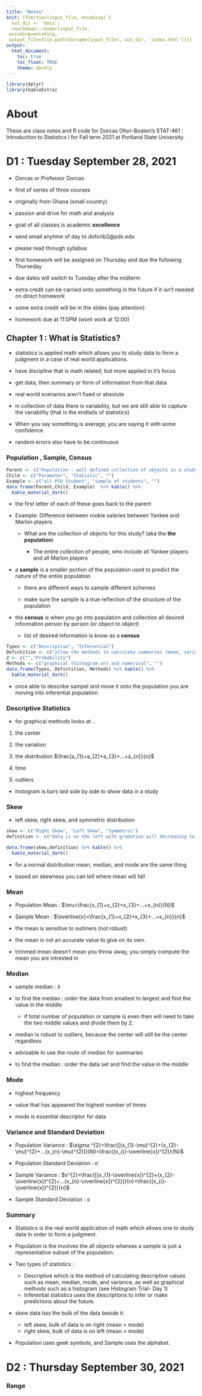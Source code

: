 ```yaml
---
title: "Notes"
knit: (function(input_file, encoding) {
  out_dir <- 'docs';
  rmarkdown::render(input_file,
 encoding=encoding,
 output_file=file.path(dirname(input_file), out_dir, 'index.html'))})
output:
  html_document:
    toc: true
    toc_float: TRUE
    theme: darkly
---
```


```r
library(dplyr)
library(kableExtra)
```

# About

These are class notes and R code for Dorcas Ofori-Boaten's STAT-461 : Introduction to Statistics I for Fall term 2021 at Portland State University. 

# D1 : Tuesday September 28, 2021

- Dorcas or Professor Dorcas

- first of series of three courses 

- originally from Ghana (small country)

- passion and drive for math and analysis 

- goal of all classes is academic **excellence** 

- send email anytime of day to doforib2@pdx.edu

- please read through syllabus 

- first homework will be assigned on Thursday and due the following Thurseday 

- due dates will switch to Tuesday after the midterm 

- extra credit can be carried onto something in the future if it isn't needed on direct homework 

- some extra credit will be in the slides (pay attention)

- homework due at 11:5PM (wont work at 12:00)

## Chapter 1 : What is Statistics? 

- statistics is applied math which allows you to study data to form a judgment in a case of real world applications. 

- have discipline that is math related, but more applied in it's focus 

- get data, then summary or form of information from that data

- real world scenarios aren't fixed or absolute 

- in collection of data there is variability, but we are still able to capture the variability (that is the endtails of statistics)

- When you say something is average, you are saying it with some confidence

- random errors also have to be continuous 

### Population , Sample, Census
  
```r
Parent <- c("Population : well defined collection of objects in a study (focus of the study)", "Sample : smaller portion of population that reflects population", "Census : all desired information of a population ")
Child <- c("Parameter", "Statistic", "")
Example <- c("all PSU Student", "sample of students", "")
data.frame(Parent,Child, Example)  %>% kable() %>%
  kable_material_dark()

```

- the first letter of each of these goes back to the parent

- Example: Difference between rookie salaries between Yankee and Marlon players. 

  - What are the collection of objects for this study?  (aka the **the population**)

    - The entire collection of people, who include all Yankee players and all Marlon players 

- a **sample** is a smaller portion of the population used to predict the nature of the entire population 

  - there are different ways to sample different schemes 
  
  - make sure the sample is a true reflection of the structure of the population 
  
- the **census** is when you go into population and collection all desired information person by person (or object to object)

  - list of desired information is know as a **census** 

```r
Types <- c("Descriptive", "Inferential")
Defintition <- c("allow the methods to calculate summaries (mean, variance, ect.)","want to infer, predict what will happen next")
Z <- c("","Probability")
Methods <- c("graphical (histogram on) and numerical", "")
data.frame(Types, Defintition, Methods) %>% kable() %>%
  kable_material_dark()
```

- once able to describe sampel and move it onto the population you are moving into inferential population 

### Descriptive Statistics 

- for graphical methods looks at ..

1. the center

2. the variation

3. the distribution $\frac{a_{1}+a_{2}+a_{3}+...+a_{n}}{n}$

4. time 

5. outliers 

- histogram is bars laid side by side to show data in a study 

### Skew

- left skew, right skew, and symmetric distribution 

```r
skew <- c("Right Skew", "Left Skew", "Symmetric")
definition <- c("data is on the left with gradation will decreasing to the right", "tallest bar will be to the right and gradion will be to the left", "equibalance state, where the tallest bar is in the middle and divides the data into two equal parts")

data.frame(skew,definition) %>% kable() %>%
  kable_material_dark()
```

- for a normal distribution mean, median, and mode are the same thing 

- based on skewness you can tell where mean will fall 

### Mean 

- Population Mean : $\mu=\frac{x_{1}+x_{2}+x_{3}+...+x_{n}}{N}$

- Sample Mean : $\overline{x}=\frac{x_{1}+x_{2}+x_{3}+...+x_{n}}{n}$

- the mean is sensitive to outliners (not robust)

- the mean is not an accurate value to give on its own. 

- trimmed mean doesn't mean you throw away, you simply compute the mean you are intrested in 

### Median 

- sample median : $\widetilde{x}$

- to find the median : order the data from smallest to largest and find the value in the middle 

  - if total number of population or sample is even then will need to take the two middle values and divide them by 2. 

- median is robust to outliers, because the center will still be the center regardless 

- advisable to use the route of median for summaries 

- to find the median : order the data set and find the value in the middle 

### Mode

- highest frequency 

- value that has appeared the highest number of times

- mode is essential descriptor for data 

### Variance and Standard Deviation

- Population Variance :  $\sigma ^{2}=\frac{[(x_{1}-\mu)^{2}+(x_{2}-\mu)^{2}+...(x_{n}-\mu)^{2}]}{N}=\frac{(x_{i}-\overline{x})^{2}}{N}$

- Population Standard Deviation : $\sigma$

- Sample Variance : $s^{2}=\frac{[(x_{1}-\overline{x})^{2}+(x_{2}-\overline{x})^{2}+...(x_{n}-\overline{x})^{2}]}{n}=\frac{(x_{i}-\overline{x})^{2}}{n}$

- Sample Standard Deviation : $s$

### Summary 

- Statistics is the real world application of math which allows one to study data in order to form a judgment.

- Population is the involves the all objects whereas a sample is just a representative subset of the population. 

- Two types of statistics : 
  - Descriptive which is the method of calculating descriptive values such as mean, median, mode, and variance, as well as graphical methods such as a histogram (see Histogram Trial- Day 1)
  - Inferential statistics uses the descriptions to infer or make predictions about the future. 
  
- skew data has the bulk of the data beside it. 
  - left skew, bulk of data is on right (mean < mode) 
  - right skew, bulk of data is on left (mean > mode)

- Population uses geek symbols, and Sample uses the alphabet. 

# D2 : Thursday September 30, 2021

### Range